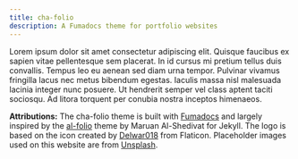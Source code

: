 ```yaml
---
title: cha-folio
description: A Fumadocs theme for portfolio websites
---
```


Lorem ipsum dolor sit amet consectetur adipiscing elit. Quisque faucibus ex sapien vitae pellentesque sem placerat. In id cursus mi pretium tellus duis convallis. Tempus leo eu aenean sed diam urna tempor. Pulvinar vivamus fringilla lacus nec metus bibendum egestas. Iaculis massa nisl malesuada lacinia integer nunc posuere. Ut hendrerit semper vel class aptent taciti sociosqu. Ad litora torquent per conubia nostra inceptos himenaeos.

**Attributions:** The cha-folio theme is built with [Fumadocs](https://fumadocs.dev/) and largely inspired by the [al-folio](https://github.com/alshedivat/al-folio) theme by Maruan Al-Shedivat for Jekyll. The logo is based on the icon created by [Delwar018](https://www.flaticon.com/free-icons/honey-badger) from Flaticon. Placeholder images used on this website are from [Unsplash](https://unsplash.com/).
